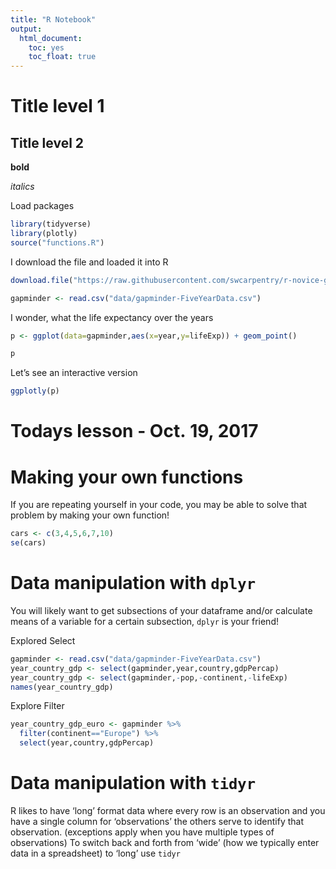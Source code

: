 ```yaml
---
title: "R Notebook"
output:
  html_document:
    toc: yes
    toc_float: true
---
```


# Title level 1

## Title level 2

**bold**

*italics*

Load packages
```r
library(tidyverse)
library(plotly)
source("functions.R")
```

I download the file and loaded it into R
```r
download.file("https://raw.githubusercontent.com/swcarpentry/r-novice-gapminder/gh-pages/_episodes_rmd/data/gapminder-FiveYearData.csv", destfile = "data/gapminder-FiveYearData.csv")

gapminder <- read.csv("data/gapminder-FiveYearData.csv")
```



I wonder, what the life expectancy over the years

```r
p <- ggplot(data=gapminder,aes(x=year,y=lifeExp)) + geom_point()

p
```

Let's see an interactive version

```r
ggplotly(p)
```

# Todays lesson - Oct. 19, 2017

# Making your own functions

If you are repeating yourself in your code, you may be able to solve that problem by making your own function!

```r


cars <- c(3,4,5,6,7,10)
se(cars)

```

# Data manipulation with `dplyr`

You will likely want to get subsections of your dataframe and/or calculate means of a variable for a certain subsection, `dplyr` is your friend!

Explored Select
```r
gapminder <- read.csv("data/gapminder-FiveYearData.csv")
year_country_gdp <- select(gapminder,year,country,gdpPercap)
year_country_gdp <- select(gapminder,-pop,-continent,-lifeExp)
names(year_country_gdp)
```

Explore Filter
```r
year_country_gdp_euro <- gapminder %>%
  filter(continent=="Europe") %>%
  select(year,country,gdpPercap) 
```


# Data manipulation with `tidyr`

R likes to have 'long' format data where every row is an observation and you have a single column for 'observations' the others serve to identify that observation. (exceptions apply when you have multiple types of observations) To switch back and forth from 'wide' (how we typically enter data in a spreadsheet) to 'long' use `tidyr`



